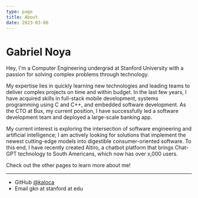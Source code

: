 ```yaml
---
type: page
title: About
date: 2023-03-08
---
```


# Gabriel Noya

Hey, I'm a Computer Engineering undergrad at Stanford University with a passion for solving
complex problems through technology.

My expertise lies in quickly learning new technologies and leading teams to deliver complex projects on time
and within budget. In the last few years, I have acquired skills in full-stack mobile development, systems programming
using C and C++, and embedded software development. As the CTO at Bux, my current position, I have successfully led a software development
team and deployed a large-scale banking app.

My current interest is exploring the intersection of software engineering and artificial intelligence;
I am actively looking for solutions that implement the newest cutting-edge models into digestible
consumer-oriented software. To this end, I have recently created Altiro, a chatbot platform that brings Chat-GPT technology to
South Americans, which now has over x,000 users.

Check out the other pages to learn more about me!

---

- GitHub [@kaloca](https://github.com/kaloca)
- Email gkn at stanford at edu
